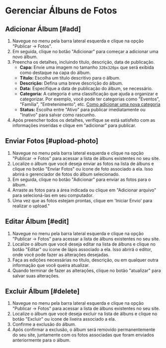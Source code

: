 # Gerenciar Álbuns de Fotos

## Adicionar Álbum [#add]

1. Navegue no menu pela barra lateral esquerda e clique na opção "Publicar -> Fotos".
2. Em seguida, clique no botão "Adicionar" para começar a adicionar uma novo álbum.
3. Preencha os detalhes, incluindo título, descrição, data de publicação.
    - **Capa:** Envie uma imagem no tamanho `320x320px` que será exibida como destaque na capa do álbum.
    - **Título:** Escolha um título descritivo para o álbum.
    - **Descrição:** Defina uma breve descrição do álbum.
    - **Data:** Especifique a data de publicação do álbum, se necessário.
    - **Categoria:** A categoria é uma classificação que ajuda a organizar e categorizar. Por exemplo, você pode ter categorias como "Eventos", "Família", "Entretenimento", etc. [Como adicionar uma nova categoria](categories#add)
    - **Status:** Escolha entre "Ativo" para publicar imediatamente ou "Inativo" para salvar como rascunho.
4. Após preencher todos os detalhes, verifique se está satisfeito com as informações inseridas e clique em "adicionar" para publicar.

## Enviar Fotos [#upload-photo]

1. Navegue no menu pela barra lateral esquerda e clique na opção "Publicar -> Fotos" para acessar a lista de álbuns existentes no seu site.
2. Localize o álbum que você deseja enviar as fotos na lista de álbuns e clique no botão "Enviar Fotos" ou ícone de foto associado a ela. Isso abrirá o gerenciador de fotos do álbum selecionado.
3. Em seguida, clique no botão "Adicionar" para enviar as fotos para o álbum.
4. Arraste as fotos para a área indicada ou clique em "Adicionar arquivo" para selecioná-las em seu computador.
5. Uma vez que as fotos estejam prontas, clique em 'Iniciar Envio' para realizar o upload."

## Editar Álbum [#edit]

1. Navegue no menu pela barra lateral esquerda e clique na opção "Publicar -> Fotos" para acessar a lista de álbuns existentes no seu site.
2. Localize o álbum que você deseja editar na lista de álbuns e clique no botão "Editar" ou ícone de lápis associado a ela. Isso abrirá o editor, onde você pode fazer as alterações desejadas.
3. Faça as edições necessárias no título, descrição, ou em qualquer outra informação que você queira atualizar.
4. Quando terminar de fazer as alterações, clique no botão "atualizar" para salvar suas alterações.

## Excluir Álbum [#delete]

1. Navegue no menu pela barra lateral esquerda e clique na opção "Publicar -> Fotos" para acessar a lista de álbuns existentes no seu site.
2. Localize o álbum que você deseja excluir na lista de álbuns e clique no botão "Excluir" ou ícone de lixeira associado a ela.
3. Confirme a exclusão do álbum.
4. Após confirmar a exclusão, o álbum será removido permanentemente do seu site, juntamente com os fotos associadas que foram enviados anteriormente para o álbum.
